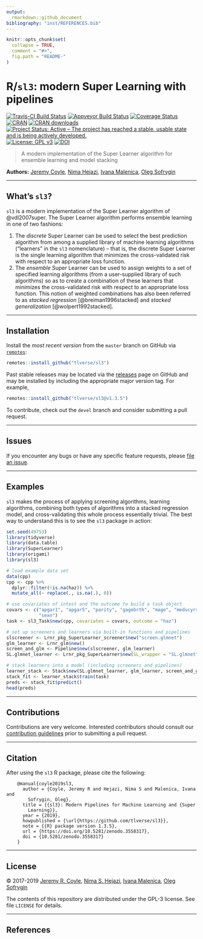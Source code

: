 ```yaml
---
output:
  rmarkdown::github_document
bibliography: "inst/REFERENCES.bib"
---
```


<!-- README.md is generated from README.Rmd. Please edit that file -->

```r
knitr::opts_chunk$set(
  collapse = TRUE,
  comment = "#>",
  fig.path = "README-"
)
```

# R/`sl3`: modern Super Learning with pipelines

[![Travis-CI Build Status](https://travis-ci.com/tlverse/sl3.svg?branch=master)](https://travis-ci.com/tlverse/sl3)
[![Appveyor Build Status](https://ci.appveyor.com/api/projects/status/hagh8vidrdeacr7f?svg=true)](https://ci.appveyor.com/project/tlverse/sl3)
[![Coverage Status](https://img.shields.io/codecov/c/github/tlverse/sl3/master.svg)](https://codecov.io/github/tlverse/sl3?branch=master)
[![CRAN](http://www.r-pkg.org/badges/version/sl3)](http://www.r-pkg.org/pkg/sl3)
[![CRAN downloads](https://cranlogs.r-pkg.org/badges/sl3)](https://CRAN.R-project.org/package=sl3)
[![Project Status: Active – The project has reached a stable, usable state and is being actively developed.](https://www.repostatus.org/badges/latest/active.svg)](https://www.repostatus.org/#active)
[![License: GPL v3](https://img.shields.io/badge/License-GPL%20v3-blue.svg)](https://www.gnu.org/licenses/gpl-3.0)
[![DOI](https://zenodo.org/badge/DOI/10.5281/zenodo.3558317.svg)](https://doi.org/10.5281/zenodo.3558317)

> A modern implementation of the Super Learner algorithm for ensemble learning
> and model stacking

__Authors:__ [Jeremy Coyle](https://github.com/jeremyrcoyle), [Nima
Hejazi](https://nimahejazi.org), [Ivana
Malenica](https://github.com/podTockom), [Oleg
Sofrygin](https://github.com/osofr)

---

## What's `sl3`?

`sl3` is a modern implementation of the Super Learner algorithm of
@vdl2007super. The Super Learner algorithm performs ensemble learning in one of
two fashions:

1. The _discrete_ Super Learner can be used to select the best prediction
   algorithm from among a supplied library of machine learning algorithms
   ("learners" in the `sl3` nomenclature) -- that is, the discrete Super Learner
   is the single learning algorithm that minimizes the cross-validated risk with
   respect to an appropriate loss function.
2. The _ensemble_ Super Learner can be used to assign weights to a set of
   specified learning algorithms (from a user-supplied library of such
   algorithms) so as to create a combination of these learners that minimizes
   the cross-validated risk with respect to an appropriate loss function. This
   notion of weighted combinations has also been referred to as _stacked
   regression_ [@breiman1996stacked] and _stacked generalization_
   [@wolpert1992stacked].

---

## Installation

<!--
For standard use, we recommend installing the package from
[CRAN](https://cran.r-project.org/) via

```r
install.packages("sl3")
```
-->

Install the _most recent version_ from the `master` branch on GitHub via
[`remotes`](https://CRAN.R-project.org/package=remotes):

```r
remotes::install_github("tlverse/sl3")
```

Past stable releases may be located via the
[releases](https://github.com/tlverse/sl3/releases) page on GitHub and may be
installed by including the appropriate major version tag. For example,

```r
remotes::install_github("tlverse/sl3@v1.3.5")
```

To contribute, check out the `devel` branch and consider submitting a pull
request.

---

## Issues

If you encounter any bugs or have any specific feature requests, please [file an
issue](https://github.com/tlverse/sl3/issues).

---

## Examples

`sl3` makes the process of applying screening algorithms, learning algorithms,
combining both types of algorithms into a stacked regression model, and
cross-validating this whole process essentially trivial. The best way to
understand this is to see the `sl3` package in action:

```r
set.seed(49753)
library(tidyverse)
library(data.table)
library(SuperLearner)
library(origami)
library(sl3)

# load example data set
data(cpp)
cpp <- cpp %>%
  dplyr::filter(!is.na(haz)) %>%
  mutate_all(~ replace(., is.na(.), 0))

# use covariates of intest and the outcome to build a task object
covars <- c("apgar1", "apgar5", "parity", "gagebrth", "mage", "meducyrs",
            "sexn")
task <- sl3_Task$new(cpp, covariates = covars, outcome = "haz")

# set up screeners and learners via built-in functions and pipelines
slscreener <- Lrnr_pkg_SuperLearner_screener$new("screen.glmnet")
glm_learner <- Lrnr_glm$new()
screen_and_glm <- Pipeline$new(slscreener, glm_learner)
SL.glmnet_learner <- Lrnr_pkg_SuperLearner$new(SL_wrapper = "SL.glmnet")

# stack learners into a model (including screeners and pipelines)
learner_stack <- Stack$new(SL.glmnet_learner, glm_learner, screen_and_glm)
stack_fit <- learner_stack$train(task)
preds <- stack_fit$predict()
head(preds)
```

---

## Contributions

Contributions are very welcome. Interested contributors should consult our
[contribution
guidelines](https://github.com/tlverse/sl3/blob/master/CONTRIBUTING.md) prior to
submitting a pull request.

---

## Citation

After using the `sl3` R package, please cite the following:

        @manual{coyle2019sl3,
          author = {Coyle, Jeremy R and Hejazi, Nima S and Malenica, Ivana and
            Sofrygin, Oleg},
          title = {{sl3}: Modern Pipelines for Machine Learning and {Super
            Learning}},
          year = {2019},
          howpublished = {\url{https://github.com/tlverse/sl3}},
          note = {{R} package version 1.3.5},
          url = {https://doi.org/10.5281/zenodo.3558317},
          doi = {10.5281/zenodo.3558317}
        }

---

## License

&copy; 2017-2019 [Jeremy R. Coyle](https://github.com/jeremyrcoyle), [Nima S.
Hejazi](https://nimahejazi.org), [Ivana
Malenica](https://github.com/podTockom), [Oleg
Sofrygin](https://github.com/osofr)

The contents of this repository are distributed under the GPL-3 license. See
file `LICENSE` for details.

---

## References

